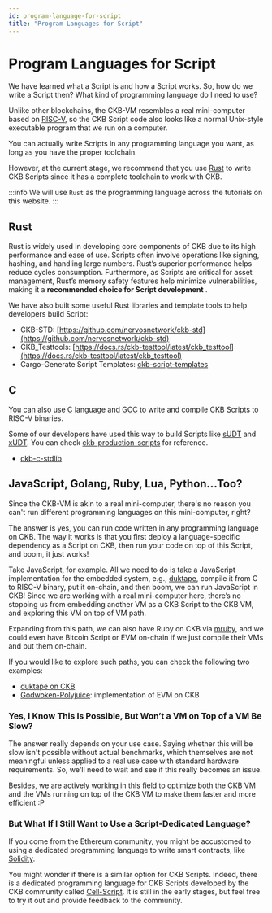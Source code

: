 ```yaml
---
id: program-language-for-script
title: "Program Languages for Script"
---
```



# Program Languages for Script

We have learned what a Script is and how a Script works. So, how do we write a Script then? What kind of programming language do I need to use?

Unlike other blockchains, the CKB-VM resembles a real mini-computer based on [RISC-V](https://riscv.org/), so the CKB Script code also looks like a normal Unix-style executable program that we run on a computer.

You can actually write Scripts in any programming language you want, as long as you have the proper toolchain.

However, at the current stage, we recommend that you use [Rust](https://www.rust-lang.org/) to write CKB Scripts since it has a complete toolchain to work with CKB.

:::info
We will use `Rust` as the programming language across the tutorials on this website.
:::

## Rust

Rust is widely used in developing core components of CKB due to its high performance and ease of use. Scripts often involve operations like signing, hashing, and handling large numbers. Rust’s superior performance helps reduce <Tooltip>cycles</Tooltip> consumption. Furthermore, as Scripts are critical for asset management, Rust’s memory safety features help minimize vulnerabilities, making it a **recommended choice for Script development** .

We have also built some useful Rust libraries and template tools to help developers build Script:

- CKB-STD: [https://github.com/nervosnetwork/ckb-std](https://github.com/nervosnetwork/ckb-std)
- CKB_Testtools: [https://docs.rs/ckb-testtool/latest/ckb_testtool](https://docs.rs/ckb-testtool/latest/ckb_testtool)
- Cargo-Generate Script Templates: [ckb-script-templates](https://github.com/cryptape/ckb-script-templates)

## C

You can also use [C](<https://en.wikipedia.org/wiki/C_(programming_language)>) language and [GCC](https://gcc.gnu.org/) to write and compile CKB Scripts to RISC-V binaries.

Some of our developers have used this way to build Scripts like [sUDT](https://github.com/nervosnetwork/rfcs/blob/master/rfcs/0025-simple-udt/0025-simple-udt.md) and [xUDT](https://github.com/nervosnetwork/rfcs/pull/428). You can check [ckb-production-scripts](https://github.com/nervosnetwork/ckb-production-scripts/tree/master/c) for reference.

- [ckb-c-stdlib](https://github.com/nervosnetwork/ckb-c-stdlib)

## JavaScript, Golang, Ruby, Lua, Python...Too?

Since the CKB-VM is akin to a real mini-computer, there's no reason you can't run different programming languages on this mini-computer, right?

The answer is yes, you can run code written in any programming language on CKB. The way it works is that you first deploy a language-specific dependency as a Script on CKB, then run your code on top of this Script, and boom, it just works!

Take JavaScript, for example. All we need to do is take a JavaScript implementation for the embedded system, e.g., [duktape](https://github.com/svaarala/duktape), compile it from C to RISC-V binary, put it on-chain, and then boom, we can run JavaScript in CKB! Since we are working with a real mini-computer here, there’s no stopping us from embedding another VM as a CKB Script to the CKB VM, and exploring this VM on top of VM path.

Expanding from this path, we can also have Ruby on CKB via [mruby](https://github.com/mruby/mruby), and we could even have Bitcoin Script or EVM on-chain if we just compile their VMs and put them on-chain.

If you would like to explore such paths, you can check the following two examples:

- [duktape on CKB](https://xuejie.space/2019_07_13_introduction_to_ckb_script_programming_script_basics)
- [Godwoken-Polyjuice](https://github.com/godwokenrises/godwoken/tree/develop/gwos-evm): implementation of EVM on CKB

### Yes, I Know This Is Possible, But Won’t a VM on Top of a VM Be Slow?

The answer really depends on your use case. Saying whether this will be slow isn't possible without actual benchmarks, which themselves are not meaningful unless applied to a real use case with standard hardware requirements. So, we'll need to wait and see if this really becomes an issue.

Besides, we are actively working in this field to optimize both the CKB VM and the VMs running on top of the CKB VM to make them faster and more efficient :P

### But What If I Still Want to Use a Script-Dedicated Language?

If you come from the Ethereum community, you might be accustomed to using a dedicated programming language to write smart contracts, like [Solidity](https://soliditylang.org/).

You might wonder if there is a similar option for CKB Scripts. Indeed, there is a dedicated programming language for CKB Scripts developed by the CKB community called [Cell-Script](https://github.com/cell-labs/cell-script). It is still in the early stages, but feel free to try it out and provide feedback to the community.

